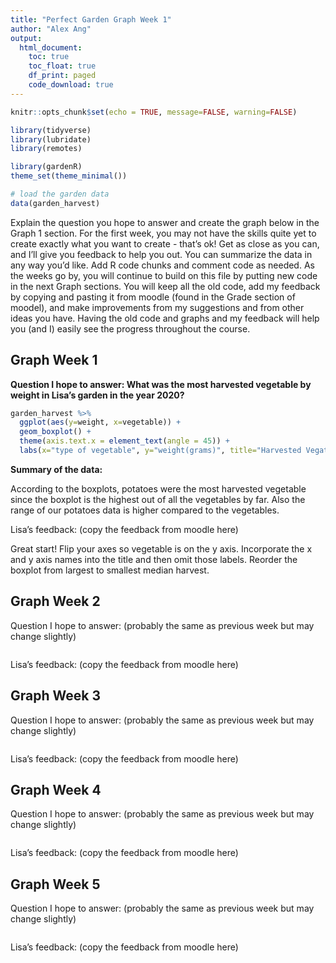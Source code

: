 ```yaml
---
title: "Perfect Garden Graph Week 1"
author: "Alex Ang"
output: 
  html_document:
    toc: true
    toc_float: true
    df_print: paged
    code_download: true
---
```


```r
knitr::opts_chunk$set(echo = TRUE, message=FALSE, warning=FALSE)
```

```r
library(tidyverse)        
library(lubridate)         
library(remotes)

library(gardenR)
theme_set(theme_minimal())  
```

```r
# load the garden data 
data(garden_harvest)
```

Explain the question you hope to answer and create the graph below in the Graph 1 section. For the first week, you may not have the skills quite yet to create exactly what you want to create - that's ok! Get as close as you can, and I'll give you feedback to help you out. You can summarize the data in any way you'd like. Add R code chunks and comment code as needed. As the weeks go by, you will continue to build on this file by putting new code in the next Graph sections. You will keep all the old code, add my feedback by copying and pasting it from moodle (found in the Grade section of moodel), and make improvements from my suggestions and from other ideas you have. Having the old code and graphs and my feedback will help you (and I) easily see the progress throughout the course.

## Graph Week 1

**Question I hope to answer: What was the most harvested vegetable by weight in Lisa's garden in the year 2020?** 

```r
garden_harvest %>%
  ggplot(aes(y=weight, x=vegetable)) + 
  geom_boxplot() + 
  theme(axis.text.x = element_text(angle = 45)) +
  labs(x="type of vegetable", y="weight(grams)", title="Harvested Vegatables By Weight In 2020")
```
**Summary of the data:**

According to the boxplots, potatoes were the most harvested vegetable since the boxplot is the highest out of all the vegetables by far. Also the range of our potatoes data is higher compared to the vegetables. 

Lisa's feedback: (copy the feedback from moodle here)

Great start! Flip your axes so vegetable is on the y axis. Incorporate the x and y axis names into the title and then omit those labels. Reorder the boxplot from largest to smallest median harvest.

## Graph Week 2

Question I hope to answer: (probably the same as previous week but may change slightly)

```r

```

Lisa's feedback: (copy the feedback from moodle here)

## Graph Week 3

Question I hope to answer: (probably the same as previous week but may change slightly)

```r

```

Lisa's feedback: (copy the feedback from moodle here)

## Graph Week 4

Question I hope to answer: (probably the same as previous week but may change slightly)

```r

```

Lisa's feedback: (copy the feedback from moodle here)

## Graph Week 5

Question I hope to answer: (probably the same as previous week but may change slightly)

```r

```

Lisa's feedback: (copy the feedback from moodle here)

